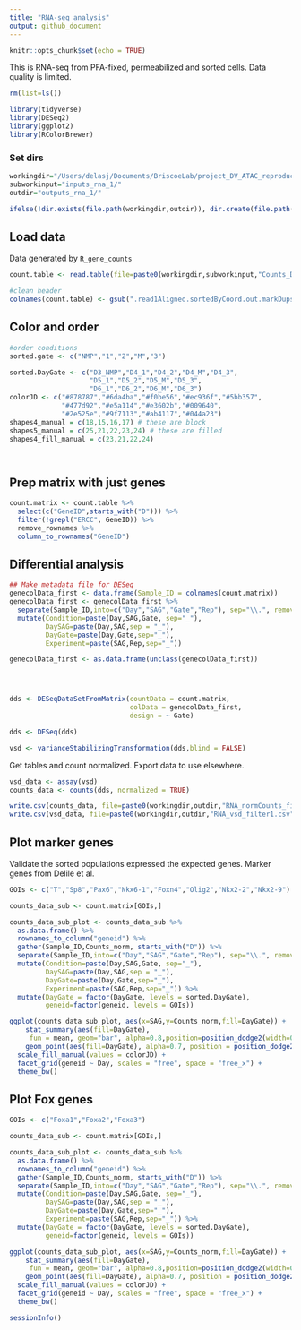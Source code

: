 ```yaml
---
title: "RNA-seq analysis"
output: github_document
---
```


```r
knitr::opts_chunk$set(echo = TRUE)
```

This is RNA-seq from PFA-fixed, permeabilized and sorted cells. Data quality is limited.


```r

rm(list=ls())

library(tidyverse)
library(DESeq2)
library(ggplot2)
library(RColorBrewer)

```



### Set dirs
```r

workingdir="/Users/delasj/Documents/BriscoeLab/project_DV_ATAC_reproduce_analysis/"
subworkinput="inputs_rna_1/"
outdir="outputs_rna_1/"

ifelse(!dir.exists(file.path(workingdir,outdir)), dir.create(file.path(workingdir,outdir)), "Directory exists")

```


## Load data

Data generated by `R_gene_counts` 

```r

count.table <- read.table(file=paste0(workingdir,subworkinput,"Counts_DupR.featureCounts_custom.txt"),header=TRUE, stringsAsFactors = FALSE)

#clean header
colnames(count.table) <- gsub(".read1Aligned.sortedByCoord.out.markDups.bam","", colnames(count.table))

```


## Color and order
```r

#order conditions
sorted.gate <- c("NMP","1","2","M","3")

sorted.DayGate <- c("D3_NMP","D4_1","D4_2","D4_M","D4_3",
                    "D5_1","D5_2","D5_M","D5_3",
                    "D6_1","D6_2","D6_M","D6_3")
colorJD <- c("#878787","#6da4ba","#f0be56","#ec936f","#5bb357",
             "#477d92","#e5a114","#e3602b","#009640",
             "#2e525e","#9f7113","#ab4117","#044a23")
shapes4_manual = c(18,15,16,17) # these are block
shapes5_manual = c(25,21,22,23,24) # these are filled
shapes4_fill_manual = c(23,21,22,24)




```

## Prep matrix with just genes

```r

count.matrix <- count.table %>%
  select(c("GeneID",starts_with("D"))) %>%
  filter(!grepl("ERCC", GeneID)) %>%
  remove_rownames %>%
  column_to_rownames("GeneID")


```
## Differential analysis

```r

## Make metadata file for DESeq
genecolData_first <- data.frame(Sample_ID = colnames(count.matrix))
genecolData_first <- genecolData_first %>% 
  separate(Sample_ID,into=c("Day","SAG","Gate","Rep"), sep="\\.", remove=FALSE) %>%
  mutate(Condition=paste(Day,SAG,Gate, sep="_"),
         DaySAG=paste(Day,SAG,sep = "_"),
         DayGate=paste(Day,Gate,sep="_"),
         Experiment=paste(SAG,Rep,sep="_")) 

genecolData_first <- as.data.frame(unclass(genecolData_first))




dds <- DESeqDataSetFromMatrix(countData = count.matrix,
                              colData = genecolData_first,
                              design = ~ Gate)

dds <- DESeq(dds)

vsd <- varianceStabilizingTransformation(dds,blind = FALSE)

```

Get tables and count normalized.
Export data to use elsewhere.

```r
vsd_data <- assay(vsd)
counts_data <- counts(dds, normalized = TRUE)

```



```r
write.csv(counts_data, file=paste0(workingdir,outdir,"RNA_normCounts_filter1.csv"), quote=FALSE)
write.csv(vsd_data, file=paste0(workingdir,outdir,"RNA_vsd_filter1.csv"), quote=FALSE)
```

## Plot marker genes
Validate the sorted populations expressed the expected genes. Marker genes from Delile et al. 

```r
GOIs <- c("T","Sp8","Pax6","Nkx6-1","Foxn4","Olig2","Nkx2-2","Nkx2-9")

counts_data_sub <- count.matrix[GOIs,]

counts_data_sub_plot <- counts_data_sub %>%
  as.data.frame() %>%
  rownames_to_column("geneid") %>%
  gather(Sample_ID,Counts_norm, starts_with("D")) %>%
  separate(Sample_ID,into=c("Day","SAG","Gate","Rep"), sep="\\.", remove=FALSE) %>%
  mutate(Condition=paste(Day,SAG,Gate, sep="_"),
         DaySAG=paste(Day,SAG,sep = "_"),
         DayGate=paste(Day,Gate,sep="_"),
         Experiment=paste(SAG,Rep,sep="_")) %>%
  mutate(DayGate = factor(DayGate, levels = sorted.DayGate),
         geneid=factor(geneid, levels = GOIs))

ggplot(counts_data_sub_plot, aes(x=SAG,y=Counts_norm,fill=DayGate)) +
    stat_summary(aes(fill=DayGate),
     fun = mean, geom="bar", alpha=0.8,position=position_dodge2(width=0.9,preserve = "single")) +
    geom_point(aes(fill=DayGate), alpha=0.7, position = position_dodge2(width=0.9,preserve ="single"),color="black",shape=21) +
  scale_fill_manual(values = colorJD) +
  facet_grid(geneid ~ Day, scales = "free", space = "free_x") +
  theme_bw()
```

## Plot Fox genes

```r
GOIs <- c("Foxa1","Foxa2","Foxa3")

counts_data_sub <- count.matrix[GOIs,]

counts_data_sub_plot <- counts_data_sub %>%
  as.data.frame() %>%
  rownames_to_column("geneid") %>%
  gather(Sample_ID,Counts_norm, starts_with("D")) %>%
  separate(Sample_ID,into=c("Day","SAG","Gate","Rep"), sep="\\.", remove=FALSE) %>%
  mutate(Condition=paste(Day,SAG,Gate, sep="_"),
         DaySAG=paste(Day,SAG,sep = "_"),
         DayGate=paste(Day,Gate,sep="_"),
         Experiment=paste(SAG,Rep,sep="_")) %>%
  mutate(DayGate = factor(DayGate, levels = sorted.DayGate),
         geneid=factor(geneid, levels = GOIs))

ggplot(counts_data_sub_plot, aes(x=SAG,y=Counts_norm,fill=DayGate)) +
    stat_summary(aes(fill=DayGate),
     fun = mean, geom="bar", alpha=0.8,position=position_dodge2(width=0.9,preserve = "single")) +
    geom_point(aes(fill=DayGate), alpha=0.7, position = position_dodge2(width=0.9,preserve ="single"),color="black",shape=21) +
  scale_fill_manual(values = colorJD) +
  facet_grid(geneid ~ Day, scales = "free", space = "free_x") +
  theme_bw()

```


```r
sessionInfo()
```


